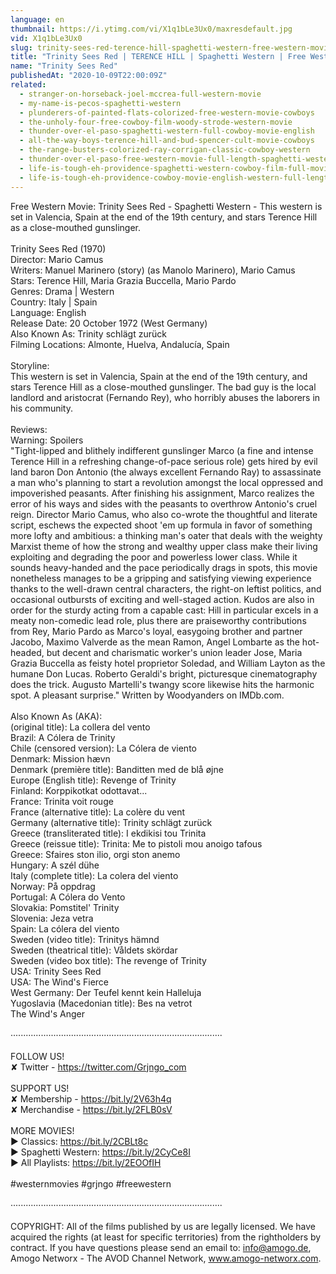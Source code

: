 ```yaml
---
language: en
thumbnail: https://i.ytimg.com/vi/X1q1bLe3Ux0/maxresdefault.jpg
vid: X1q1bLe3Ux0
slug: trinity-sees-red-terence-hill-spaghetti-western-free-western-movie-cowboys-full-films
title: "Trinity Sees Red | TERENCE HILL | Spaghetti Western | Free Western Movie | Cowboys | Full Films"
name: "Trinity Sees Red"
publishedAt: "2020-10-09T22:00:09Z"
related:
  - stranger-on-horseback-joel-mccrea-full-western-movie
  - my-name-is-pecos-spaghetti-western
  - plunderers-of-painted-flats-colorized-free-western-movie-cowboys
  - the-unholy-four-free-cowboy-film-woody-strode-western-movie
  - thunder-over-el-paso-spaghetti-western-full-cowboy-movie-english
  - all-the-way-boys-terence-hill-and-bud-spencer-cult-movie-cowboys
  - the-range-busters-colorized-ray-corrigan-classic-cowboy-western
  - thunder-over-el-paso-free-western-movie-full-length-spaghetti-western-full-action-movie
  - life-is-tough-eh-providence-spaghetti-western-cowboy-film-full-movie-english
  - life-is-tough-eh-providence-cowboy-movie-english-western-full-length
---
```


Free Western Movie: Trinity Sees Red - Spaghetti Western - This western is set in Valencia, Spain at the end of the 19th century, and stars Terence Hill as a close-mouthed gunslinger.<br />
<br />
Trinity Sees Red (1970)<br />
Director: Mario Camus<br />
Writers: Manuel Marinero (story) (as Manolo Marinero), Mario Camus<br />
Stars: Terence Hill, Maria Grazia Buccella, Mario Pardo<br />
Genres: Drama | Western <br />
Country: Italy | Spain<br />
Language: English<br />
Release Date: 20 October 1972 (West Germany)<br />
Also Known As: Trinity schlägt zurück <br />
Filming Locations: Almonte, Huelva, Andalucía, Spain <br />
<br />
Storyline:<br />
This western is set in Valencia, Spain at the end of the 19th century, and stars Terence Hill as a close-mouthed gunslinger. The bad guy is the local landlord and aristocrat (Fernando Rey), who horribly abuses the laborers in his community.<br />
<br />
Reviews:<br />
Warning: Spoilers<br />
"Tight-lipped and blithely indifferent gunslinger Marco (a fine and intense Terence Hill in a refreshing change-of-pace serious role) gets hired by evil land baron Don Antonio (the always excellent Fernando Ray) to assassinate a man who's planning to start a revolution amongst the local oppressed and impoverished peasants. After finishing his assignment, Marco realizes the error of his ways and sides with the peasants to overthrow Antonio's cruel reign. Director Mario Camus, who also co-wrote the thoughtful and literate script, eschews the expected shoot 'em up formula in favor of something more lofty and ambitious: a thinking man's oater that deals with the weighty Marxist theme of how the strong and wealthy upper class make their living exploiting and degrading the poor and powerless lower class. While it sounds heavy-handed and the pace periodically drags in spots, this movie nonetheless manages to be a gripping and satisfying viewing experience thanks to the well-drawn central characters, the right-on leftist politics, and occasional outbursts of exciting and well-staged action. Kudos are also in order for the sturdy acting from a capable cast: Hill in particular excels in a meaty non-comedic lead role, plus there are praiseworthy contributions from Rey, Mario Pardo as Marco's loyal, easygoing brother and partner Jacobo, Maximo Valverde as the mean Ramon, Angel Lombarte as the hot-headed, but decent and charismatic worker's union leader Jose, Maria Grazia Buccella as feisty hotel proprietor Soledad, and William Layton as the humane Don Lucas. Roberto Geraldi's bright, picturesque cinematography does the trick. Augusto Martelli's twangy score likewise hits the harmonic spot. A pleasant surprise." Written by Woodyanders on IMDb.com.<br />
<br />
Also Known As (AKA):<br />
(original title): La collera del vento<br />
Brazil: A Cólera de Trinity<br />
Chile (censored version): La Cólera de viento<br />
Denmark: Mission hævn<br />
Denmark (première title): Banditten med de blå øjne<br />
Europe (English title): Revenge of Trinity<br />
Finland: Korppikotkat odottavat...<br />
France: Trinita voit rouge<br />
France (alternative title): La colère du vent<br />
Germany (alternative title): Trinity schlägt zurück<br />
Greece (transliterated title): I ekdikisi tou Trinita<br />
Greece (reissue title): Trinita: Me to pistoli mou anoigo tafous<br />
Greece: Sfaires ston ilio, orgi ston anemo<br />
Hungary: A szél dühe<br />
Italy (complete title): La colera del viento<br />
Norway: På oppdrag<br />
Portugal: A Cólera do Vento<br />
Slovakia: Pomstitel' Trinity<br />
Slovenia: Jeza vetra<br />
Spain: La cólera del viento<br />
Sweden (video title): Trinitys hämnd<br />
Sweden (theatrical title): Våldets skördar<br />
Sweden (video box title): The revenge of Trinity<br />
USA: Trinity Sees Red<br />
USA: The Wind's Fierce<br />
West Germany: Der Teufel kennt kein Halleluja<br />
Yugoslavia (Macedonian title): Bes na vetrot<br />
 The Wind's Anger<br />
<br />
····················································································<br />
<br />
FOLLOW US!<br />
✘ Twitter - https://twitter.com/Grjngo_com<br />
<br />
SUPPORT US!<br />
✘ Membership - https://bit.ly/2V63h4q<br />
✘ Merchandise - https://bit.ly/2FLB0sV<br />
<br />
MORE MOVIES! <br />
► Classics: https://bit.ly/2CBLt8c <br />
► Spaghetti Western: https://bit.ly/2CyCe8I <br />
► All Playlists: https://bit.ly/2EOOfIH <br />
<br />
#westernmovies #grjngo #freewestern<br />
<br />
····················································································<br />
<br />
COPYRIGHT: All of the films published by us are legally licensed. We have acquired the rights (at least for specific territories) from the rightholders by contract. If you have questions please send an email to: info@amogo.de, Amogo Networx - The AVOD Channel Network, www.amogo-networx.com.